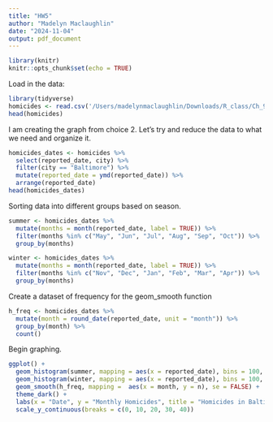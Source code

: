 ```yaml
---
title: "HW5"
author: "Madelyn Maclaughlin"
date: "2024-11-04"
output: pdf_document
---
```


```r
library(knitr)
knitr::opts_chunk$set(echo = TRUE)
```

Load in the data:
```r
library(tidyverse)
homicides <- read.csv('/Users/madelynmaclaughlin/Downloads/R_class/Ch_9/data/homicides.csv')
head(homicides)
```

I am creating the graph from choice 2. Let's try and reduce the data to what we need and organize it.
```r
homicides_dates <- homicides %>% 
  select(reported_date, city) %>% 
  filter(city == "Baltimore") %>% 
  mutate(reported_date = ymd(reported_date)) %>% 
  arrange(reported_date)
head(homicides_dates)
```

Sorting data into different groups based on season.
```r
summer <- homicides_dates %>% 
  mutate(months = month(reported_date, label = TRUE)) %>% 
  filter(months %in% c("May", "Jun", "Jul", "Aug", "Sep", "Oct")) %>% 
  group_by(months)

winter <- homicides_dates %>% 
  mutate(months = month(reported_date, label = TRUE)) %>% 
  filter(months %in% c("Nov", "Dec", "Jan", "Feb", "Mar", "Apr")) %>% 
  group_by(months)
```

Create a dataset of frequency for the geom_smooth function
```r
h_freq <- homicides_dates %>% 
  mutate(month = round_date(reported_date, unit = "month")) %>% 
  group_by(month) %>% 
  count()
```


Begin graphing.
```r
ggplot() +
  geom_histogram(summer, mapping = aes(x = reported_date), bins = 100, fill = "lightgray", color = "gray50") +
  geom_histogram(winter, mapping = aes(x = reported_date), bins = 100, fill = "lightblue", color = "gray50") +
  geom_smooth(h_freq, mapping =  aes(x = month, y = n), se = FALSE) +
  theme_dark() +
  labs(x = "Date", y = "Monthly Homicides", title = "Homicides in Baltimore, MD") +
  scale_y_continuous(breaks = c(0, 10, 20, 30, 40))
```












